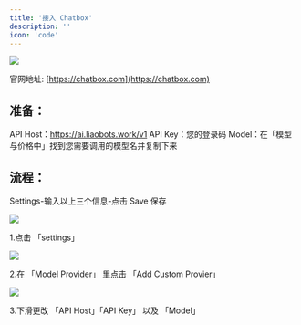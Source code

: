 ```yaml
---
title: '接入 Chatbox'
description: ''
icon: 'code'
---
```


<img src="/images/chatbox/chatbox-icon.jpg" />

官网地址: [https://chatbox.com](https://chatbox.com)

## 准备：

API Host：https://ai.liaobots.work/v1
API Key：您的登录码
Model：在「模型与价格中」找到您需要调用的模型名并复制下来

## 流程：

Settings-输入以上三个信息-点击 Save 保存

<img src="/images/chatbox/step-1.jpg" />

1.点击 「settings」

<img src="/images/chatbox/step-2.jpg" />

2.在 「Model Provider」 里点击 「Add Custom Provier」

<img src="/images/chatbox/step-3.jpg" />

3.下滑更改 「API Host」「API Key」 以及 「Model」